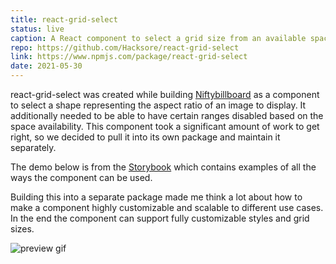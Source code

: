 ```yaml
---
title: react-grid-select
status: live
caption: A React component to select a grid size from an available space
repo: https://github.com/Hacksore/react-grid-select
link: https://www.npmjs.com/package/react-grid-select
date: 2021-05-30
---
```


react-grid-select was created while building [Niftybillboard](/projects/niftybillboard) as a component to select a shape representing the aspect ratio of an image to display. It additionally needed to be able to have certain ranges disabled based on the space availability. This component took a significant amount of work to get right, so we decided to pull it into its own package and maintain it separately.

The demo below is from the [Storybook](https://hacksore.github.io/react-grid-select/?path=/story/region-selection--basic-example) which contains examples of all the ways the component can be used. 

Building this into a separate package made me think a lot about how to make a component highly customizable and scalable to different use cases. In the end the component can support fully customizable styles and grid sizes.

![preview gif](./preview.gif)